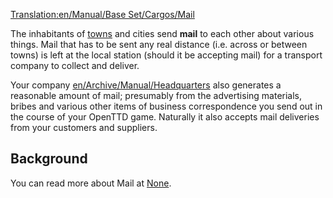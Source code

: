 [[Translation:en/Manual/Base Set/Cargos/Mail]]

{{es/Manual/Base Set/Cargos/Carga| carga  = Correo
| imagen = en/Manual/Base Set/Cargos/Mail.png
| producida =[[es/Manual/Pueblo|Pueblo]], [[es/Archive/Manual/Sede de la empresa|Sede de la empresa]]
| aceptada  =[[es/Manual/Pueblo|Pueblo]], [[es/Archive/Manual/Sede de la empresa|Sede de la empresa]]
}}
{{es/Pendiente de traducción}}

The inhabitants of [[en/Manual/Towns|towns]] and cities send '''mail''' to each other about various things.  Mail that has to be sent any real distance (i.e. across or between towns) is left at the local station (should it be accepting mail) for a transport company to collect and deliver.

Your company [[en/Archive/Manual/Headquarters]] also generates a reasonable amount of mail; presumably from the advertising materials, bribes and various other items of business correspondence you send out in the course of your OpenTTD game.  Naturally it also accepts mail deliveries from your customers and suppliers.

==Background==
You can read more about Mail at [https://www.wikipedia.org/wiki/Mail None].